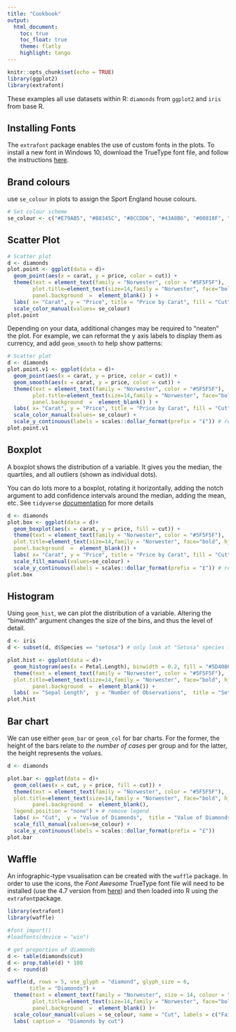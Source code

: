 ```yaml
---
title: "Cookbook"
output:
  html_document:  
    toc: true  
    toc_float: true 
    theme: flatly
    highlight: tango
---
```


```r
knitr::opts_chunk$set(echo = TRUE)
library(ggplot2)
library(extrafont)
```


These examples all use datasets within R: `diamonds` from `ggplot2` and `iris` from base R.

## Installing Fonts

The `extrafont` package enables the use of custom fonts in the plots. To install a new font in Windows 10, download the TrueType font file, and follow the instructions [here](https://www.cnet.com/how-to/how-to-add-remove-and-modify-fonts-in-windows-10/).

## Brand colours

use `se_colour` in plots to assign the Sport England house colours. 

```r
# Set colour scheme
se_colour <- c("#E79AB5", "#B8345C", "#8CCDD6", "#43A8B6", "#00818F", "#C1DC9A", "#7ABB40", "#5D4086") # colours for use in plot
```

## Scatter Plot

```r

# Scatter plot
d <- diamonds
plot.point <- ggplot(data = d)+ 
  geom_point(aes(x = carat, y = price, color = cut)) + 
  theme(text = element_text(family = "Norwester", color = "#5F5F5F"), 
        plot.title=element_text(size=14,family = "Norwester", face="bold", hjust = 0.5), 
        panel.background  =  element_blank() ) + 
  labs( x= "Carat", y = "Price", title = "Price by Carat", fill = "Cut") +
  scale_color_manual(values= se_colour) 
plot.point
```

Depending on your data, additional changes may be required to "neaten" the plot. For example, we can reformat the y axis labels to display them as currency, and add `geom_smooth` to help show patterns:

```r

# Scatter plot
d <- diamonds
plot.point.v1 <- ggplot(data = d)+ 
  geom_point(aes(x = carat, y = price, color = cut)) +
  geom_smooth(aes(x = carat, y = price, color = cut)) +
  theme(text = element_text(family = "Norwester", color = "#5F5F5F"), 
        plot.title=element_text(size=14,family = "Norwester", face="bold", hjust = 0.5), 
        panel.background  =  element_blank() ) + 
  labs( x= "Carat", y = "Price", title = "Price by Carat", fill = "Cut") +
  scale_color_manual(values= se_colour) +
  scale_y_continuous(labels = scales::dollar_format(prefix = "£")) # reformat scales to currency
plot.point.v1

```

## Boxplot

A boxplot shows the distribution of a variable. It gives you the median, the quartiles, and all outliers (shown as individual dots).

You can do lots more to a boxplot, rotating it horizontally, adding the notch argument to add confidence intervals around the median, adding the mean, etc. See `tidyverse` [documentation](https://ggplot2.tidyverse.org/reference/geom_boxplot.html) for more details

```r
d <- diamonds
plot.box <- ggplot(data = d)+ 
  geom_boxplot(aes(x = carat, y = price, fill = cut)) + 
  theme(text = element_text(family = "Norwester", color = "#5F5F5F"), 
  plot.title=element_text(size=14,family = "Norwester", face="bold", hjust = 0.5),
  panel.background  =  element_blank()) +
  labs( x= "Carat", y = "Price", title = "Price by Carat", fill = "Cut") +
  scale_fill_manual(values=se_colour) +
  scale_y_continuous(labels = scales::dollar_format(prefix = "£")) # reformat scales to currency
plot.box


```

## Histogram

Using `geom_hist`, we can plot the distribution of a variable. Altering the "binwidth" argument changes the size of the bins, and thus the level of detail.

```r
d <- iris 
d <- subset(d, d$Species == "setosa") # only look at "Setosa" species from the Iris dataset

plot.hist <- ggplot(data = d)+ 
  geom_histogram(aes(x = Petal.Length), binwidth = 0.2, fill = "#5D4086") + 
  theme(text = element_text(family = "Norwester", color = "#5F5F5F"), 
  plot.title=element_text(size=14,family = "Norwester", face="bold", hjust = 0.5),
        panel.background  =  element_blank()) + 
  labs( x= "Sepal Length",  y = "Number of Observations",  title = "Setosa Petal Length Distribution") 
plot.hist

```

## Bar chart

We can use either `geom_bar` or `geom_col` for bar charts. For the former, the height of the bars relate to *the number of cases* per group and for the latter, the height represents the *values*. 


```r
d <- diamonds  

plot.bar <- ggplot(data = d)+ 
  geom_col(aes(x = cut, y = price, fill = cut)) + 
  theme(text = element_text(family = "Norwester", color = "#5F5F5F"), 
  plot.title=element_text(size=14,family = "Norwester", face="bold", hjust = 0.5),
        panel.background  =  element_blank(),
  legend.position = "none") + # remove legend
  labs( x= "Cut",  y = "Value of Diamonds",  title = "Value of Diamonds by Cut") +
  scale_fill_manual(values=se_colour) +
  scale_y_continuous(labels = scales::dollar_format(prefix = "£"))
plot.bar

```

## Waffle

An infographic-type vsualisation can be created with the `waffle` package. In order to use the icons, the *Font Awesome* TrueType font file will need to be installed (use the 4.7 version from [here](https://github.com/FortAwesome/Font-Awesome/releases/tag/v4.7.0])) and then loaded into R using the `extrafont`package.

```r
library(extrafont)
library(waffle)

#font_import()
#loadfonts(device = "win")

# get proportion of diamonds 
d <- table(diamonds$cut)            
d <- prop.table(d) * 100
d <- round(d)

waffle(d, rows = 5, use_glyph = "diamond", glyph_size = 6, 
       title = "Diamonds") +
  theme(text = element_text(family = "Norwester", size = 14, colour = "#5F5F5F"),
        plot.title=element_text(size=14,family = "Norwester", face="bold", hjust = 0.5), 
        panel.background  =  element_blank() )+
  scale_colour_manual(values = se_colour, name = "Cut", labels = c("Fair", "Good", "Very Good", "Premium", "Ideal")) +
  labs( caption =  "Diamonds by cut")
```
